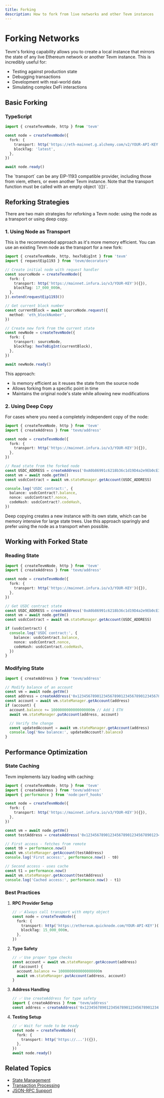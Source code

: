 ```yaml
---
title: Forking
description: How to fork from live networks and other Tevm instances
---
```



# Forking Networks

Tevm's forking capability allows you to create a local instance that mirrors the state of any live Ethereum network or another Tevm instance. This is incredibly useful for:

- Testing against production state
- Debugging transactions
- Development with real-world data
- Simulating complex DeFi interactions

## Basic Forking

### TypeScript
```ts
import { createTevmNode, http } from 'tevm'

const node = createTevmNode({
  fork: {
    transport: http('https://eth-mainnet.g.alchemy.com/v2/YOUR-API-KEY')({}),
    blockTag: 'latest',
  },
})

await node.ready()
```

<Callout type="info">
  The `transport` can be any EIP-1193 compatible provider, including those from viem, ethers, or even another Tevm instance. Note that the transport function must be called with an empty object `({})`.
</Callout>

## Reforking Strategies

There are two main strategies for reforking a Tevm node: using the node as a transport or using deep copy.

### 1. Using Node as Transport

This is the recommended approach as it's more memory efficient. You can use an existing Tevm node as the transport for a new fork:

```ts
import { createTevmNode, http, hexToBigInt } from 'tevm'
import { requestEip1193 } from 'tevm/decorators'

// Create initial node with request handler
const sourceNode = createTevmNode({
  fork: {
    transport: http('https://mainnet.infura.io/v3/YOUR-KEY')({}),
    blockTag: 17_000_000n,
  },
}).extend(requestEip1193())

// Get current block number
const currentBlock = await sourceNode.request({
  method: 'eth_blockNumber',
})

// Create new fork from the current state
const newNode = createTevmNode({
  fork: {
    transport: sourceNode,
    blockTag: hexToBigInt(currentBlock),
  },
})

await newNode.ready()
```

This approach:
- Is memory efficient as it reuses the state from the source node
- Allows forking from a specific point in time
- Maintains the original node's state while allowing new modifications

### 2. Using Deep Copy

For cases where you need a completely independent copy of the node:

```ts
import { createTevmNode, http } from 'tevm'
import { createAddress } from 'tevm/address'

const node = createTevmNode({
  fork: {
    transport: http('https://mainnet.infura.io/v3/YOUR-KEY')({}),
  },
})

// Read state from the forked node
const USDC_ADDRESS = createAddress('0xA0b86991c6218b36c1d19D4a2e9Eb0cE3606eB48')
const vm = await node.getVm()
const usdcContract = await vm.stateManager.getAccount(USDC_ADDRESS)

console.log('USDC contract:', {
  balance: usdcContract?.balance,
  nonce: usdcContract?.nonce,
  codeHash: usdcContract?.codeHash,
})
```

<Callout type="warning">
  Deep copying creates a new instance with its own state, which can be memory intensive for large state trees. Use this approach sparingly and prefer using the node as a transport when possible.
</Callout>

## Working with Forked State

### Reading State

```ts
import { createTevmNode, http } from 'tevm'
import { createAddress } from 'tevm/address'

const node = createTevmNode({
  fork: {
    transport: http('https://mainnet.infura.io/v3/YOUR-KEY')({}),
  },
})

// Get USDC contract state
const USDC_ADDRESS = createAddress('0xA0b86991c6218b36c1d19D4a2e9Eb0cE3606eB48')
const vm = await node.getVm()
const usdcContract = await vm.stateManager.getAccount(USDC_ADDRESS)

if (usdcContract) {
  console.log('USDC contract:', {
    balance: usdcContract.balance,
    nonce: usdcContract.nonce,
    codeHash: usdcContract.codeHash,
  })
}
```

### Modifying State

```ts
import { createAddress } from 'tevm/address'

// Modify balance of an account
const vm = await node.getVm()
const address = createAddress('0x1234567890123456789012345678901234567890')
const account = await vm.stateManager.getAccount(address)
if (account) {
  account.balance += 1000000000000000000n // Add 1 ETH
  await vm.stateManager.putAccount(address, account)

  // Verify the change
  const updatedAccount = await vm.stateManager.getAccount(address)
  console.log('New balance:', updatedAccount?.balance)
}
```

## Performance Optimization

### State Caching

Tevm implements lazy loading with caching:

```ts
import { createTevmNode, http } from 'tevm'
import { createAddress } from 'tevm/address'
import { performance } from 'node:perf_hooks'

const node = createTevmNode({
  fork: {
    transport: http('https://mainnet.infura.io/v3/YOUR-KEY')({}),
  },
})

const vm = await node.getVm()
const testAddress = createAddress('0x1234567890123456789012345678901234567890')

// First access - fetches from remote
const t0 = performance.now()
await vm.stateManager.getAccount(testAddress)
console.log('First access:', performance.now() - t0)

// Second access - uses cache
const t1 = performance.now()
await vm.stateManager.getAccount(testAddress)
console.log('Cached access:', performance.now() - t1)
```

### Best Practices

1. **RPC Provider Setup**
   ```ts
   // ✅ Always call transport with empty object
   const node = createTevmNode({
     fork: {
       transport: http('https://ethereum.quicknode.com/YOUR-API-KEY')({}),
       blockTag: 15_000_000n,
     },
   })
   ```

2. **Type Safety**
   ```ts
   // ✅ Use proper type checks
   const account = await vm.stateManager.getAccount(address)
   if (account) {
     account.balance += 1000000000000000000n
     await vm.stateManager.putAccount(address, account)
   }
   ```

3. **Address Handling**
   ```ts
   // ✅ Use createAddress for type safety
   import { createAddress } from 'tevm/address'
   const address = createAddress('0x1234567890123456789012345678901234567890')
   ```

4. **Testing Setup**
   ```ts
   // ✅ Wait for node to be ready
   const node = createTevmNode({
     fork: {
       transport: http('https://...')({}),
     },
   })
   await node.ready()
   ```

## Related Topics
- [State Management](./managing-state)
- [Transaction Processing](../advanced/txpool)
- [JSON-RPC Support](../api/json-rpc)